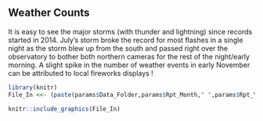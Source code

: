## Weather Counts
  
It is easy to see the major storms (with thunder and lightning) since records started in 2014. July's storm broke the record for most flashes in a single night as the storm blew up from the south and passed right over the observatory to bother both northern cameras for the rest of the night/early morning. A slight spike in the number of weather events in early November can be attributed to local fireworks displays ! 

```{r echo = FALSE, out.width='100%'}

library(knitr)
File_In <<- (paste(params$Data_Folder,params$Rpt_Month," ",params$Rpt_Year,"/","Chart_Category_Bar_",params$Rpt_Year,"_YTD__Weather.jpg",sep=""))

knitr::include_graphics(File_In)
```
